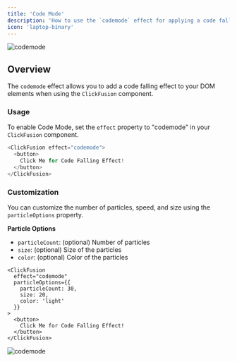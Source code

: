 ---
title: 'Code Mode'
description: 'How to use the `codemode` effect for applying a code falling effect'
icon: 'laptop-binary'
---

<img
  className="block"
  src="/images/codemode.gif"
  alt="codemode"
/>

## Overview

The `codemode` effect allows you to add a code falling effect to your DOM elements when using the `ClickFusion` component.

### Usage

To enable Code Mode, set the `effect` property to "codemode" in your `ClickFusion` component.

```ts
<ClickFusion effect="codemode">
  <button>
    Click Me for Code Falling Effect!
  </button>
</ClickFusion>
```

### Customization

You can customize the number of particles, speed, and size using the `particleOptions` property.

**Particle Options**

- `particleCount`: (optional) Number of particles
- `size`: (optional) Size of the particles
- `color`: (optional) Color of the particles

```tsx
<ClickFusion 
  effect="codemode"
  particleOptions={{
    particleCount: 30,
    size: 20,
    color: 'light'
  }}
>
  <button>
    Click Me for Code Falling Effect!
  </button>
</ClickFusion>
```

<Frame caption="Custom codemode in Action">
<img
  className="block"
  src="/images/codemode.gif"
  alt="codemode"
/>
</Frame>


